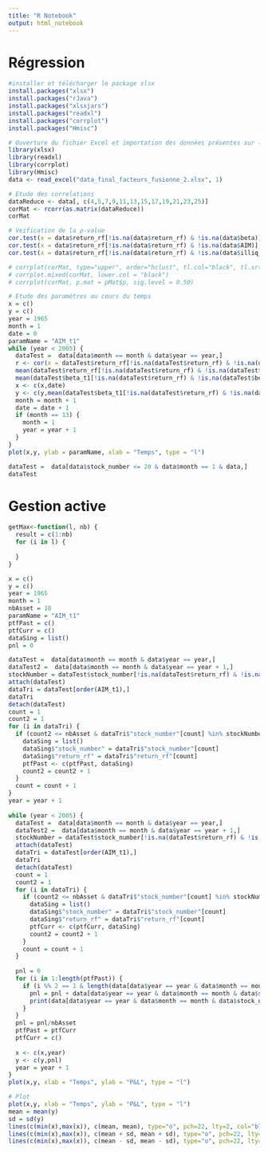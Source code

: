 ```yaml
---
title: "R Notebook"
output: html_notebook
---
```


# Régression

``` r
#installer et télécharger le package xlsx
install.packages("xlsx")
install.packages("rJava")
install.packages("xlsxjars")
install.packages("readxl")
install.packages("corrplot")
install.packages("Hmisc")
```

```r
# Ouverture du fichier Excel et importation des données présentes sur la feuille 1
library(xlsx)
library(readxl)
library(corrplot)
library(Hmisc)
data <- read_excel("data_final_facteurs_fusionne_2.xlsx", 1)
```

```r
# Etude des correlations
dataReduce <- data[, c(4,5,7,9,11,13,15,17,19,21,23,25)]
corMat <- rcorr(as.matrix(dataReduce))
corMat
```

```r
# Veification de la p-value
cor.test(x = data$return_rf[!is.na(data$return_rf) & !is.na(data$beta)], y = data$beta[!is.na(data$return_rf) & !is.na(data$beta)])
cor.test(x = data$return_rf[!is.na(data$return_rf) & !is.na(data$AIM)], y = data$AIM[!is.na(data$return_rf) & !is.na(data$AIM)])
cor.test(x = data$return_rf[!is.na(data$return_rf) & !is.na(data$illiq_amihud)], y = data$illiq_amihud[!is.na(data$return_rf) & !is.na(data$illiq_amihud)])
```


```r
# corrplot(corMat, type="upper", order="hclust", tl.col="black", tl.srt=45)
# corrplot.mixed(corMat, lower.col = "black")
# corrplot(corMat, p.mat = pMat$p, sig.level = 0.50)
```


```r
# Etude des paramètres au cours du temps
x = c()
y = c()
year = 1965
month = 1
date = 0
paramName = "AIM_t1"
while (year < 2005) {
  dataTest =  data[data$month == month & data$year == year,]
  r <- cor(x = dataTest$return_rf[!is.na(dataTest$return_rf) & !is.na(dataTest$beta_t1)], y = dataTest$beta_t1[!is.na(dataTest$return_rf) & !is.na(dataTest$beta_t1)], method = "pearson")
  mean(dataTest$return_rf[!is.na(dataTest$return_rf) & !is.na(dataTest$beta_t1)])
  mean(dataTest$beta_t1[!is.na(dataTest$return_rf) & !is.na(dataTest$beta_t1)])
  x <- c(x,date)
  y <- c(y,mean(dataTest$beta_t1[!is.na(dataTest$return_rf) & !is.na(dataTest$beta_t1)]))
  month = month + 1
  date = date + 1
  if (month == 13) {
    month = 1
    year = year + 1
  }
}
plot(x,y, ylab = paramName, xlab = "Temps", type = "l")
```

```r
dataTest =  data[data$stock_number <= 20 & data$month == 1 & data,]
dataTest
```
# Gestion active

```r
getMax<-function(l, nb) {
  result = c(1:nb)
  for (i in l) {
    
  }
}
```

```r
x = c()
y = c()
year = 1965
month = 1
nbAsset = 10
paramName = "AIM_t1"
ptfPast = c()
ptfCurr = c()
dataSing = list()
pnl = 0

dataTest =  data[data$month == month & data$year == year,]
dataTest2 =  data[data$month == month & data$year == year + 1,]
stockNumber = dataTest$stock_number[!is.na(dataTest$return_rf) & !is.na(dataTest2$return_rf)]
attach(dataTest)
dataTri = dataTest[order(AIM_t1),]
dataTri
detach(dataTest)
count = 1
count2 = 1
for (i in dataTri) {
  if (count2 <= nbAsset & dataTri$"stock_number"[count] %in% stockNumber) {
    dataSing = list()
    dataSing$"stock_number" = dataTri$"stock_number"[count]
    dataSing$"return_rf" = dataTri$"return_rf"[count]
    ptfPast <- c(ptfPast, dataSing)
    count2 = count2 + 1
  }
  count = count + 1
}
year = year + 1
  
while (year < 2005) {
  dataTest =  data[data$month == month & data$year == year,]
  dataTest2 =  data[data$month == month & data$year == year + 1,]
  stockNumber = dataTest$stock_number[!is.na(dataTest$return_rf) & !is.na(dataTest2$return_rf)]
  attach(dataTest)
  dataTri = dataTest[order(AIM_t1),]
  dataTri
  detach(dataTest)
  count = 1
  count2 = 1
  for (i in dataTri) {
    if (count2 <= nbAsset & dataTri$"stock_number"[count] %in% stockNumber) {
      dataSing = list()
      dataSing$"stock_number" = dataTri$"stock_number"[count]
      dataSing$"return_rf" = dataTri$"return_rf"[count]
      ptfCurr <- c(ptfCurr, dataSing)
      count2 = count2 + 1
    }
    count = count + 1
  }
  
  pnl = 0
  for (i in 1:length(ptfPast)) {
    if (i %% 2 == 1 & length(data[data$year == year & data$month == month & data$stock_number == ptfPast[i],]$return_rf) != 0) {
      pnl = pnl + data[data$year == year & data$month == month & data$stock_number == ptfPast[i],]$return_rf
      print(data[data$year == year & data$month == month & data$stock_number == ptfPast[i],]$return_rf)
    }
  }
  pnl = pnl/nbAsset
  ptfPast = ptfCurr
  ptfCurr = c()
  
  x <- c(x,year)
  y <- c(y,pnl)
  year = year + 1
}
plot(x,y, xlab = "Temps", ylab = "P&L", type = "l")
```

```r
# Plot
plot(x,y, xlab = "Temps", ylab = "P&L", type = "l")
mean = mean(y)
sd = sd(y)
lines(c(min(x),max(x)), c(mean, mean), type="o", pch=22, lty=2, col="blue")
lines(c(min(x),max(x)), c(mean + sd, mean + sd), type="o", pch=22, lty=2, col="red")
lines(c(min(x),max(x)), c(mean - sd, mean - sd), type="o", pch=22, lty=2, col="red")
```

